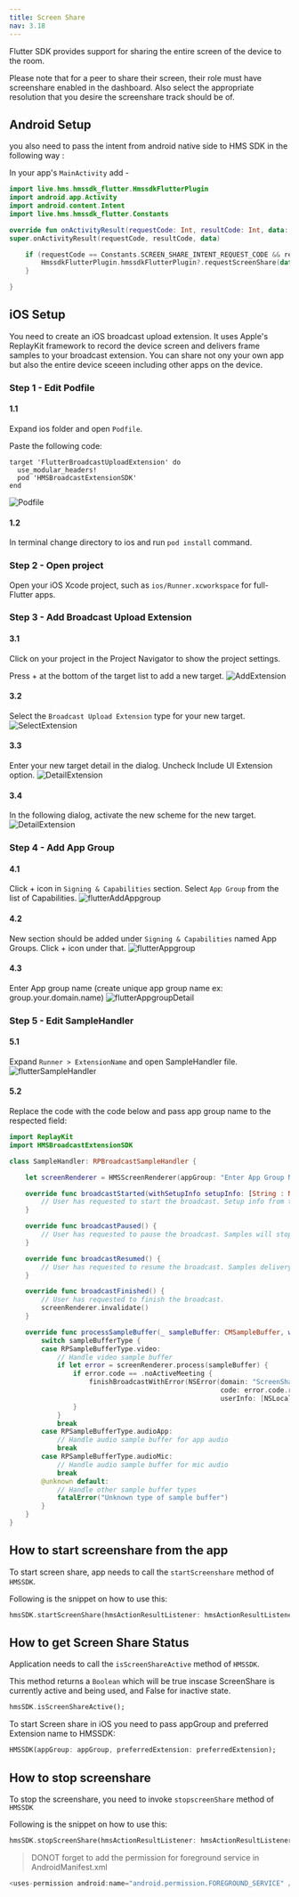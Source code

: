 ```yaml
---
title: Screen Share
nav: 3.18
---
```


Flutter SDK provides support for sharing the entire screen of the device to the room.

Please note that for a peer to share their screen, their role must have screenshare enabled in the dashboard. Also select the appropriate resolution that you desire the screenshare track should be of.

## Android Setup

you also need to pass the intent from android native side to HMS SDK in the following way :

In your app's `MainActivity` add -

```kotlin
import live.hms.hmssdk_flutter.HmssdkFlutterPlugin
import android.app.Activity
import android.content.Intent
import live.hms.hmssdk_flutter.Constants

override fun onActivityResult(requestCode: Int, resultCode: Int, data: Intent?) {
super.onActivityResult(requestCode, resultCode, data)

    if (requestCode == Constants.SCREEN_SHARE_INTENT_REQUEST_CODE && resultCode == Activity.RESULT_OK){
        HmssdkFlutterPlugin.hmssdkFlutterPlugin?.requestScreenShare(data)
    }

}

```

## iOS Setup

You need to create an iOS broadcast upload extension. It uses Apple's ReplayKit framework to record the device screen and delivers frame samples to your broadcast extension. You can share not ony your own app but also the entire device sceeen including other apps on the device.

### Step 1 - Edit Podfile
#### 1.1
Expand ios folder and open `Podfile`.

Paste the following code:

```Podfile
target 'FlutterBroadcastUploadExtension' do
  use_modular_headers!
  pod 'HMSBroadcastExtensionSDK'
end
```

![Podfile](docs/v2/flutter-podfile.png)
#### 1.2
In terminal change directory to ios and run `pod install` command.

### Step 2 - Open project
Open your iOS Xcode project, such as `ios/Runner.xcworkspace` for full-Flutter apps.

### Step 3 - Add Broadcast Upload Extension
#### 3.1
Click on your project in the Project Navigator to show the project settings. 

Press + at the bottom of the target list to add a new target.
![AddExtension](docs/v2/flutter-xcode.png)
#### 3.2
Select the `Broadcast Upload Extension` type for your new target.
![SelectExtension](docs/v2/flutter-select-extension.png)
#### 3.3
Enter your new target detail in the dialog.
Uncheck Include UI Extension option.
![DetailExtension](docs/v2/flutter-extension-detail.png)
#### 3.4
In the following dialog, activate the new scheme for the new target.
![DetailExtension](docs/v2/flutter-activate-extension.png)

### Step 4 - Add App Group
#### 4.1
Click + icon in `Signing & Capabilities` section.
Select `App Group` from the list of Capabilities.
![flutterAddAppgroup](docs/v2/flutter-add-appgroup.png)
#### 4.2
New section should be added under `Signing & Capabilities` named App Groups. Click + icon under that.
![flutterAppgroup](docs/v2/flutter-appgroup.png)
#### 4.3
Enter App group name (create unique app group name ex: group.your.domain.name)
![flutterAppgroupDetail](docs/v2/flutter-appgroup-detail.png)

### Step 5 - Edit SampleHandler
#### 5.1
Expand `Runner > ExtensionName` and open SampleHandler file.
![flutterSampleHandler](docs/v2/flutter-sample-handler.png)
#### 5.2
Replace the code with the code below and pass app group name to the respected field:

```swift
import ReplayKit
import HMSBroadcastExtensionSDK

class SampleHandler: RPBroadcastSampleHandler {

    let screenRenderer = HMSScreenRenderer(appGroup: "Enter App Group Name")

    override func broadcastStarted(withSetupInfo setupInfo: [String : NSObject]?) {
        // User has requested to start the broadcast. Setup info from the UI extension can be supplied but optional.
    }

    override func broadcastPaused() {
        // User has requested to pause the broadcast. Samples will stop being delivered.
    }

    override func broadcastResumed() {
        // User has requested to resume the broadcast. Samples delivery will resume.
    }

    override func broadcastFinished() {
        // User has requested to finish the broadcast.
        screenRenderer.invalidate()
    }

    override func processSampleBuffer(_ sampleBuffer: CMSampleBuffer, with sampleBufferType: RPSampleBufferType) {
        switch sampleBufferType {
        case RPSampleBufferType.video:
            // Handle video sample buffer
            if let error = screenRenderer.process(sampleBuffer) {
                if error.code == .noActiveMeeting {
                    finishBroadcastWithError(NSError(domain: "ScreenShare",
                                                     code: error.code.rawValue,
                                                     userInfo: [NSLocalizedFailureReasonErrorKey : "You are not in a meeting."]))
                }
            }
            break
        case RPSampleBufferType.audioApp:
            // Handle audio sample buffer for app audio
            break
        case RPSampleBufferType.audioMic:
            // Handle audio sample buffer for mic audio
            break
        @unknown default:
            // Handle other sample buffer types
            fatalError("Unknown type of sample buffer")
        }
    }
}
```

## How to start screenshare from the app

To start screen share, app needs to call the `startScreenshare` method of `HMSSDK`.

Following is the snippet on how to use this:

```dart
hmsSDK.startScreenShare(hmsActionResultListener: hmsActionResultListener);
```

## How to get Screen Share Status

Application needs to call the `isScreenShareActive` method of `HMSSDK`.

This method returns a `Boolean` which will be true inscase ScreenShare is currently active and being used, and False for inactive state.

```dart
hmsSDK.isScreenShareActive();
```

To start Screen share in iOS you need to pass appGroup and preferred Extension name to HMSSDK:

```dart
HMSSDK(appGroup: appGroup, preferredExtension: preferredExtension);
```

## How to stop screenshare

To stop the screenshare, you need to invoke `stopscreenShare` method of `HMSSDK`

Following is the snippet on how to use this:

```dart
hmsSDK.stopScreenShare(hmsActionResultListener: hmsActionResultListener);
```

> DONOT forget to add the permission for foreground service in AndroidManifest.xml

```kotlin
<uses-permission android:name="android.permission.FOREGROUND_SERVICE" />
```
